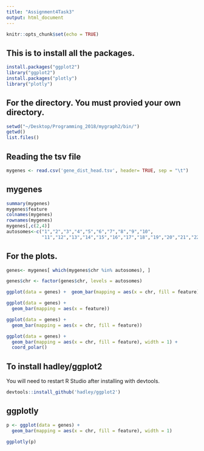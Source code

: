 ```yaml
---
title: "Assignment4Task3"
output: html_document
---
```


```r
knitr::opts_chunk$set(echo = TRUE)
```

## This is to install all the packages.

```r
install.packages("ggplot2")
library("ggplot2")
install.packages("plotly")
library("plotly")
```

## For the directory. You must provied your own directory.

```r
setwd("~/Desktop/Programming_2018/mygraph2/bin/")
getwd()
list.files()
```

## Reading the tsv file

```r
mygenes <- read.csv('gene_dist_head.tsv', header= TRUE, sep = "\t")
```

## mygenes

```r
summary(mygenes)
mygenes$feature
colnames(mygenes)
rownames(mygenes)
mygenes[,c(2,4)]
autosomes<-c("1","2","3","4","5","6","7","8","9","10",
             "11","12","13","14","15","16","17","18","19","20","21","22")
```

## For the plots.

```r
genes<- mygenes[ which(mygenes$chr %in% autosomes), ] 

genes$chr <- factor(genes$chr, levels = autosomes)

ggplot(data = genes) +  geom_bar(mapping = aes(x = chr, fill = feature), width = 1)

ggplot(data = genes) +
  geom_bar(mapping = aes(x = feature))

ggplot(data = genes) +
  geom_bar(mapping = aes(x = chr, fill = feature))

ggplot(data = genes) +
  geom_bar(mapping = aes(x = chr, fill = feature), width = 1) +
  coord_polar()
```

## To install hadley/ggplot2
You will need to restart R Studio after installing with devtools.

```r
devtools::install_github('hadley/ggplot2')
```

## ggplotly

```r
p <- ggplot(data = genes) +
  geom_bar(mapping = aes(x = chr, fill = feature), width = 1)

ggplotly(p) 
```

